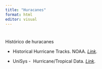 ```yaml
---
title: "Huracanes"
format: html
editor: visual
---
```


# 
Histórico de huracanes

-   Historical Hurricane Tracks. NOAA. [*Link*](https://www.climate.gov/maps-data/dataset/historical-hurricane-tracks-gis-map-viewer).

-   UniSys -  Hurricane/Tropical Data. [*Link*](http://weather.unisys.com/hurricane/).